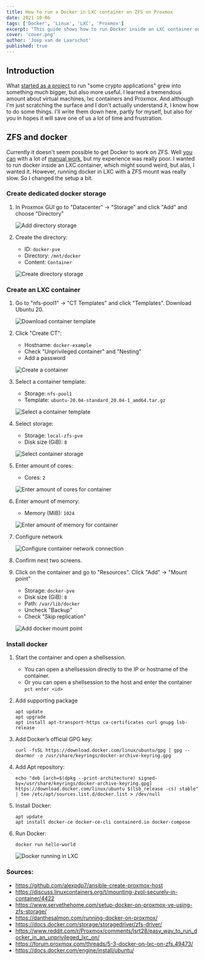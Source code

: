 ```yaml
---
title: How to run a Docker in LXC container on ZFS on Proxmox
date: 2021-10-06
tags: ['Docker', 'Linux', 'LXC', 'Proxmox']
excerpt: "This guide shows how to run Docker inside an LXC container on Proxmox."
cover: 'cover.png'
author: 'Joep van de Laarschot'
published: true
---
```


## Introduction

What [started as a project](https://blog.joeplaa.com/building-a-proxmox-cluster/) to run "some crypto applications" grew into something much bigger, but also more useful. I learned a tremendous amount about virtual machines, lxc containers and Proxmox. And although I'm just scratching the surface and I don't actually understand it, I know how to do some things. I'll write them down here, partly for myself, but also for you in hopes it will save one of us a lot of time and frustration.

## ZFS and docker

Currently it doesn't seem possible to get Docker to work on ZFS. Well [you can](https://www.servethehome.com/setup-docker-on-proxmox-ve-using-zfs-storage/) with a lot of [manual work](https://docs.docker.com/storage/storagedriver/zfs-driver/), but my experience was really poor. I wanted to run docker inside an LXC container, which might sound weird, but alas, I wanted it. However, running docker in LXC with a ZFS mount was really slow. So I changed the setup a bit.

### Create dedicated docker storage

1. In Proxmox GUI go to "Datacenter" -> "Storage" and click "Add" and choose "Directory"

    ![Add directory storage](docker-storage1.png)

2. Create the directory:
    * ID: `docker-pve`
    * Directory: `/mnt/docker`
    * Content: `Container`

    ![Create directory storage](docker-storage2.png)

### Create an LXC container

1. Go to "nfs-pool1" -> "CT Templates" and click "Templates". Download Ubuntu 20.

    ![Download container template](download-ct-template.png)

2. Click "Create CT":
    * Hostname: `docker-example`
    * Check "Unprivileged container" and "Nesting"
    * Add a password

    ![Create a container](create-container1.png)

3. Select a container template:
    * Storage: `nfs-pool1`
    * Template: `ubuntu-20.04-standard_20.04-1_amd64.tar.gz`

    ![Select a container template](create-container2.png)

4. Select storage:
    * Storage: `local-zfs-pve`
    * Disk size (GiB): `8`

    ![Select container storage](create-container3.png)

5. Enter amount of cores:
    * Cores: `2`

    ![Enter amount of cores for container](create-container4.png)

6. Enter amount of memory:
    * Memory (MiB): `1024`

    ![Enter amount of memory for container](create-container5.png)

7. Configure network

    ![Configure container network connection](create-container6.png)

8. Confirm next two screens.

9. Click on the container and go to "Resources". Click "Add" -> "Mount point"
    * Storage: `docker-pve`
    * Disk size (GiB): `8`
    * Path: `/var/lib/docker`
    * Uncheck "Backup"
    * Check "Skip replication"

    ![Add docker mount point](add-docker-mount-point.png)

### Install docker

1. Start the container and open a shellsession. 
    * You can open a shellsession directly to the IP or hostname of the container.
    * Or you can open a shellsession to the host and enter the container `pct enter <id>`

2. Add supporting package

    ```shellsession
    apt update
    apt upgrade
    apt install apt-transport-https ca-certificates curl gnupg lsb-release
    ```

3. Add Docker’s official GPG key:

    ```shellsession
    curl -fsSL https://download.docker.com/linux/ubuntu/gpg | gpg --dearmor -o /usr/share/keyrings/docker-archive-keyring.gpg
    ```

4. Add Apt repository:

    ```shellsession
    echo "deb [arch=$(dpkg --print-architecture) signed-by=/usr/share/keyrings/docker-archive-keyring.gpg] https://download.docker.com/linux/ubuntu $(lsb_release -cs) stable" | tee /etc/apt/sources.list.d/docker.list > /dev/null
    ```

5. Install Docker:

    ```shellsession
    apt update
    apt install docker-ce docker-ce-cli containerd.io docker-compose
    ```

6. Run Docker:

    ```shellsession
    docker run hello-world
    ```

    ![Docker running in LXC](docker-in-lxc.png)

<Alert type='info'>
    <h3 class='mt-1'>Sources:</h3>

* <https://github.com/alexpdp7/ansible-create-proxmox-host>
* <https://discuss.linuxcontainers.org/t/mounting-zvol-securely-in-container/4422>
* <https://www.servethehome.com/setup-docker-on-proxmox-ve-using-zfs-storage/>
* <https://danthesalmon.com/running-docker-on-proxmox/>
* <https://docs.docker.com/storage/storagedriver/zfs-driver/>
* <https://www.reddit.com/r/Proxmox/comments/lsrt28/easy_way_to_run_docker_in_an_unprivileged_lxc_on/>
* <https://forum.proxmox.com/threads/5-3-docker-on-lxc-on-zfs.49473/>
* <https://docs.docker.com/engine/install/ubuntu/>

</Alert>